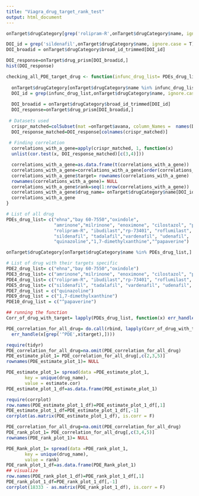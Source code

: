 ```yaml
---
title: "Viagra_drug_target_rank_test"
output: html_document
---
```


```r
onTarget$drugCategory[grep('rolipram-R',onTarget$drugCategory$name, ignore.case = T),]

DOI_id = grep('sildenafil',onTarget$drugCategory$name, ignore.case = T)
DOI_broadid = onTarget$drugCategory$broad_id_trimmed[DOI_id]

DOI_response=onTarget$drug_prism[DOI_broadid,]
hist(DOI_response)
```
<!-- Function for finding correlation of true target for all drugs targeting PDE's -->
```r
checking_all_PDE_target_drug <- function(infunc_drug_list= PDEs_drug_list){
  
  onTarget$drugCategory[onTarget$drugCategory$name %in% infunc_drug_list,]
  DOI_id = grep(infunc_drug_list,onTarget$drugCategory$name, ignore.case = T)
  
  DOI_broadid = onTarget$drugCategory$broad_id_trimmed[DOI_id]
  DOI_response=onTarget$drug_prism[DOI_broadid,]
  
 # Datasets used
  crispr_matched=colSubset(mat =onTarget$avana, column_Names =  names(DOI_response))
  DOI_response_matched=DOI_response[colnames(crispr_matched)]
  
 # Finding correlation
  correlations_with_a_gene=apply(crispr_matched, 1, function(x)
  unlist(cor.test(x, DOI_response_matched)[c(3,4)]))

  correlations_with_a_gene=as.data.frame(t(correlations_with_a_gene))
  correlations_with_a_gene=correlations_with_a_gene[order(correlations_with_a_gene$estimate.cor, decreasing = T),]
  correlations_with_a_gene$target= rownames(correlations_with_a_gene)
  rownames(correlations_with_a_gene)= NULL
  correlations_with_a_gene$rank=seq(1:nrow(correlations_with_a_gene))
  correlations_with_a_gene$drug_name= onTarget$drugCategory$name[DOI_id]
  correlations_with_a_gene
}
```
 
<!--correlation estimate and rank of all PDE of the given list of drug-->
```r
# List of all drug
PDEs_drug_list= c("ehna","bay 60-7550","oxindole",
                  "amrinone","milrinone", "enoximone", "cilostazol", "pimobendan", "dipyridamole",
                  "rolipram-R", "ibudilast","rp-73401", "roflumilast", "apremilast",
                  "sildenafil",	"tadalafil","vardenafil", "udenafil",	"avanafil",
                  "quinazoline","1,7-dimethylxanthine","^papaverine")

onTarget$drugCategory[onTarget$drugCategory$name %in% PDEs_drug_list,]

# List of drug with their targets specific
PDE2_drug_list= c("ehna","bay 60-7550","oxindole")
PDE3_drug_list= c("amrinone","milrinone", "enoximone", "cilostazol", "pimobendan", "dipyridamole")
PDE4_drug_list= c("rolipram-R", "ibudilast","rp-73401", "roflumilast", "apremilast")
PDE5_drug_list= c("sildenafil",	"tadalafil", "vardenafil", "udenafil",	"avanafil")
PDE7_drug_list = c("quinazoline")
PDE9_drug_list = c("1,7-dimethylxanthine")
PDE10_drug_list = c("^papaverine")

## running the function
Corr_of_drug_with_target= lapply(PDEs_drug_list, function(x) err_handle(checking_all_PDE_target_drug(x)))

PDE_correlation_for_all_drug= do.call(rbind, lapply(Corr_of_drug_with_target, function(x) 
  err_handle(x[grep('^PDE',x$target),])))

```
<!--spread and gather to visualize the dataset-->
```r
require(tidyr)
PDE_correlation_for_all_drug=na.omit(PDE_correlation_for_all_drug)
PDE_estimate_plot_1= PDE_correlation_for_all_drug[,c(2,3,5)]
rownames(PDE_estimate_plot_1)= NULL

PDE_estimate_plot_1= spread(data =PDE_estimate_plot_1, 
       key = unique(drug_name),
       value = estimate.cor)
PDE_estimate_plot_1_df=as.data.frame(PDE_estimate_plot_1)
```
```r
require(corrplot)
row.names(PDE_estimate_plot_1_df)=PDE_estimate_plot_1_df[,1]
PDE_estimate_plot_1_df=PDE_estimate_plot_1_df[,-1]
corrplot(as.matrix(PDE_estimate_plot_1_df), is.corr = F)
```
<!-- cor_hist polt for rank drug and target-->
```r
PDE_correlation_for_all_drug=na.omit(PDE_correlation_for_all_drug)
PDE_rank_plot_1= PDE_correlation_for_all_drug[,c(3,4,5)]
rownames(PDE_rank_plot_1)= NULL

PDE_Rank_plot_1= spread(data =PDE_rank_plot_1, 
       key = unique(drug_name),
       value = rank)
PDE_rank_plot_1_df=as.data.frame(PDE_Rank_plot_1)
## visualize
row.names(PDE_rank_plot_1_df)=PDE_rank_plot_1_df[,1]
PDE_rank_plot_1_df=PDE_rank_plot_1_df[,-1]
corrplot(18333 - as.matrix(PDE_rank_plot_1_df), is.corr = F)
```









